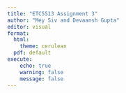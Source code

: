 ```yaml
---
title: "ETC5513 Assignment 3"
author: "Mey Siv and Devaansh Gupta"
editor: visual
format: 
  html: 
    theme: cerulean
  pdf: default
execute:
    echo: true
    warning: false
    message: false
---
```






